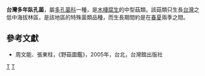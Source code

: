 {{Speciesbox
| genus = Perenniporia
| species = formosana
| authority = T. T. Chang
}}

'''台灣多年臥孔菌'''，屬[[多孔菌科|多孔菌科]]一種，是[[木棲腐生|木棲腐生]]的中型菇類。該菇類只生長[[台灣|台灣]]之低中海拔林區，是該地區的特殊菌類品種，而生長期間約是在[[春|春]][[夏|夏]]兩季之間。

==參考文獻==
*周文能、張東柱，《野菇圖鑑》，2005年，台北，台灣館出版社
{{Taxonbar|from=Q10915424}}

[[Category:多年臥孔菌屬|T]]
[[Category:台灣真菌|T]]